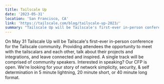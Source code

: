 ```yaml
---
title: Tailscale Up
date: '2023-05-31'
location: 'San Francisco, CA'
link: 'https://tailscale.com/blog/tailscale-up-2023/'
summary: "Tailscale Up will be Tailscale's first-ever in-person conference for the Tailscale community."
---
```


On May 31 Tailscale Up will be Tailscale's first-ever in-person conference for the Tailscale community. Providing attendees the opportunity to meet with the tailscalars and each other, talk about their projects and integrations, and leave connected and inspired. A single track will be comprised of community speakers. Interested in speaking? Our CFP is open. We're looking for your story of network simplicity, security, & self determination in 5 minute lightning, 20 minute short, or 40 minute long format.
